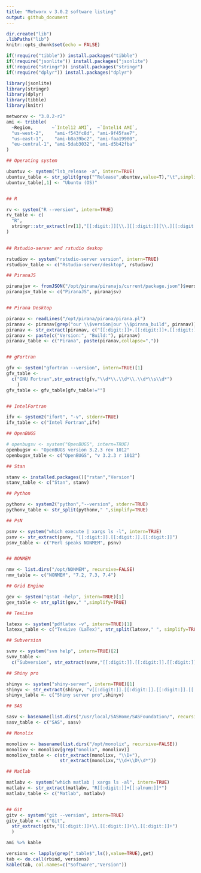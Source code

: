 ```yaml
---
title: "Metworx v 3.0.2 software listing"
output: github_document
---
```



```r
dir.create("lib")
.libPaths("lib")
knitr::opts_chunk$set(echo = FALSE)
```



```r
if(!require("tibble")) install.packages("tibble")
if(!require("jsonlite")) install.packages("jsonlite")
if(!require("stringr")) install.packages("stringr")
if(!require("dplyr")) install.packages("dplyr")
```

```r
library(jsonlite)
library(stringr)
library(dplyr)
library(tibble)
library(knitr)
```


```r
metworxv <- "3.0.2-r2"
ami <- tribble(
  ~Region,       ~`Intel12 AMI`,  ~`Intel14 AMI`,
  "us-west-2",    "ami-f543fc8d", "ami-9f45fae7",
  "us-east-1",    "ami-b8a39bc2", "ami-faa19980",
  "eu-central-1", "ami-5dab3032", "ami-d5b42fba"
)
```

```r
## Operating system

ubuntuv <- system("lsb_release -a", intern=TRUE)
ubuntuv_table <- str_split(grep("^Release",ubuntuv,value=T),"\t",simplify=T)
ubuntuv_table[,1] <- "Ubuntu (OS)"


## R

rv <- system("R --version", intern=TRUE)
rv_table <- c(
  "R",
  stringr::str_extract(rv[1],"[[:digit:]][\\.][[:digit:]][\\.][[:digit:]]")
)
                          

## Rstudio-server and rstudio deskop

rstudiov <- system("rstudio-server version", intern=TRUE)
rstudiov_table <- c("Rstudio-server/desktop", rstudiov)

## PiranaJS

piranajsv <- fromJSON("/opt/pirana/piranajs/current/package.json")$version
piranajsv_table <- c("PiranaJS", piranajsv)


## Pirana Desktop

piranav <- readLines("/opt/pirana/pirana/pirana.pl")
piranav <- piranav[grep("our \\$version|our \\$pirana_build", piranav)]
piranav <- str_extract(piranav, c("[[:digit:]]+.[[:digit:]]+.[[:digit:]]+", "[[:digit:]]+"))
piranav <- paste(c("Version:", "Build:"), piranav)
piranav_table <- c("Pirana", paste(piranav,collapse=","))


## gFortran

gfv <- system("gfortran --version", intern=TRUE)[1]
gfv_table <- 
  c("GNU Fortran",str_extract(gfv,"\\d*\\.\\d*\\.\\d*\\s\\d*")
    )
gfv_table <- gfv_table[gfv_table!=""]


## IntelFortran

ifv <- system2("ifort", "-v", stderr=TRUE)
ifv_table <- c("Intel Fortran",ifv)

## OpenBUGS

# openbugsv <- system("OpenBUGS", intern=TRUE)
openbugsv <- "OpenBUGS version 3.2.3 rev 1012"
openbugsv_table <- c("OpenBUGS", "v 3.2.3 r 1012")

## Stan

stanv <- installed.packages()["rstan","Version"]
stanv_table <- c("Stan", stanv)

## Python

pythonv <- system2("python","--version", stderr=TRUE)
pythonv_table <- str_split(pythonv," ",simplify=TRUE)

## PsN

psnv <- system("which execute | xargs ls -l", intern=TRUE)
psnv <- str_extract(psnv, "[[:digit:]].[[:digit:]].[[:digit:]]")
psnv_table <- c("Perl speaks NONMEM", psnv)


## NONMEM

nmv <- list.dirs("/opt/NONMEM", recursive=FALSE)
nmv_table <- c("NONMEM", "7.2, 7.3, 7.4")

## Grid Engine

gev <- system("qstat -help", intern=TRUE)[1]
gev_table <- str_split(gev," ",simplify=TRUE)

## TexLive

latexv <- system("pdflatex -v", intern=TRUE)[1]
latexv_table <- c("TexLive (LaTex)", str_split(latexv," ", simplify=TRUE)[2])

## Subversion

svnv <- system("svn help", intern=TRUE)[2]
svnv_table <- 
  c("Subversion", str_extract(svnv,"[[:digit:]].[[:digit:]].[[:digit:]]"))

## Shiny pro

shinyv <- system("shiny-server", intern=TRUE)[1]
shinyv <- str_extract(shinyv, "v[[:digit:]].[[:digit:]].[[:digit:]].[[:digit:]]*")
shinyv_table <- c("Shiny server pro",shinyv)

## SAS

sasv <- basename(list.dirs("/usr/local/SASHome/SASFoundation/", recursive=F))
sasv_table <- c("SAS", sasv)

## Monolix

monolixv <- basename(list.dirs("/opt/monolix", recursive=FALSE))
monolixv <- monolixv[grep("onolix", monolixv)]
monolixv_table <- c(str_extract(monolixv, "\\D+"),
                    str_extract(monolixv,"\\d+\\D\\d*"))

## Matlab

matlabv <- system("which matlab | xargs ls -al", intern=TRUE)
matlabv <- str_extract(matlabv, "R[[:digit:]]+[[:alnum:]]*")
matlabv_table <- c("Matlab", matlabv)


## Git
gitv <- system("git --version", intern=TRUE)
gitv_table <- c("Git", 
  str_extract(gitv,"[[:digit:]]+\\.[[:digit:]]+\\.[[:digit:]]+")
  )
```


```r
ami %>% kable
```


```r
versions <- lapply(grep("_table$",ls(),value=TRUE),get)
tab <- do.call(rbind, versions)
kable(tab, col.names=c("Software","Version"))
```

